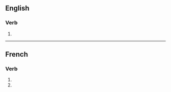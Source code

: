 {{also|commercialisés}}

==English==

===Verb===
{{head|en|verb form}}

# {{en-third-person singular of|commercialise}}

----

==French==

===Verb===
{{fr-verb-form}}

# {{inflection of|commercialiser||2|s|pres|indc|lang=fr}}
# {{inflection of|commercialiser||2|s|pres|subj|lang=fr}}